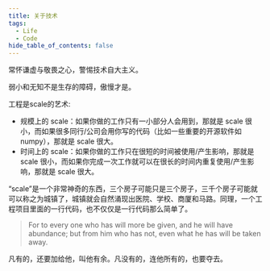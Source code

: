 ```yaml
---
title: 关于技术
tags:
  - Life
  - Code
hide_table_of_contents: false
---
```


常怀谦虚与敬畏之心，警惕技术自大主义。

弱小和无知不是生存的障碍，傲慢才是。

工程是scale的艺术:
- 规模上的 scale：如果你做的工作只有一小部分人会用到，那就是 scale 很小，而如果很多同行/公司会用你写的代码（比如一些重要的开源软件如 numpy），那就是 scale 很大。
- 时间上的 scale：如果你做的工作只在很短的时间被使用/产生影响，那就是 scale 很小，而如果你完成一次工作就可以在很长的时间内重复使用/产生影响，那就是 scale 很大。

“scale”是一个非常神奇的东西，三个房子可能只是三个房子，三千个房子可能就可以称之为城镇了，城镇就会自然涌现出医院、学校、商厦和马路。同理，一个工程项目里面的一行代码，也不仅仅是一行代码那么简单了。 

> For to every one who has will more be given, and he will have abundance; but from him who has not, even what he has will be taken away.

凡有的，还要加给他，叫他有余。凡没有的，连他所有的，也要夺去。 